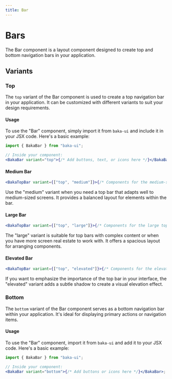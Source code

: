 ```yaml
---
title: Bar
---
```


# Bars

The Bar component is a layout component designed to create top and bottom navigation bars in your application.

<Demo src="/demos/material-you/bars" />

## Variants

### Top

The `top` variant of the Bar component is used to create a top navigation bar in your application. It can be customized with different variants to suit your design requirements.

<Demo src="/demos/material-you/bars/top" />

#### Usage

To use the "Bar" component, simply import it from `baka-ui` and include it in your JSX code. Here's a basic example:

```jsx
import { BakaBar } from "baka-ui";

// Inside your component:
<BakaBar variant="top">{/* Add buttons, text, or icons here */}</BakaBar>;
```

#### Medium Bar

```jsx
<BakaTopBar variant={["top", "medium"]}>{/* Components for the medium-sized top bar */}</BakaTopBar>
```

<Demo src="/demos/material-you/bars/top/medium" />

Use the "medium" variant when you need a top bar that adapts well to medium-sized screens. It provides a balanced layout for elements within the bar.

#### Large Bar

```jsx
<BakaTopBar variant={["top", "large"]}>{/* Components for the large top bar */}</BakaTopBar>
```

<Demo src="/demos/material-you/bars/top/large" />

The "large" variant is suitable for top bars with complex content or when you have more screen real estate to work with. It offers a spacious layout for arranging components.

#### Elevated Bar

```jsx
<BakaTopBar variant={["top", "elevated"]}>{/* Components for the elevated top bar */}</BakaTopBar>
```

<Demo src="/demos/material-you/bars/top/elevated" />

If you want to emphasize the importance of the top bar in your interface, the "elevated" variant adds a subtle shadow to create a visual elevation effect.

### Bottom

The `bottom` variant of the Bar component serves as a bottom navigation bar within your application. It's ideal for displaying primary actions or navigation items.

<Demo src="/demos/material-you/bars/bottom" />

#### Usage

To use the "Bar" component, import it from `baka-ui` and add it to your JSX code. Here's a basic example:

```jsx
import { BakaBar } from "baka-ui";

// Inside your component:
<BakaBar variant="bottom">{/* Add buttons or icons here */}</BakaBar>;
```
